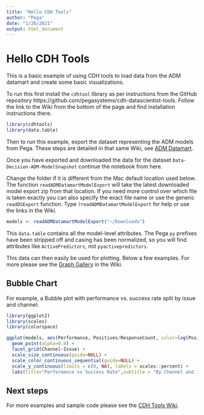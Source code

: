 ```yaml
---
title: "Hello CDH Tools"
author: "Pega"
date: "1/26/2021"
output: html_document
---
```


# Hello CDH Tools

This is a basic example of using CDH tools to load data from the ADM datamart
and create some basic visualizations.

To run this first install the `cdhtool` library as per instructions from the 
GitHub repository https://github.com/pegasystems/cdh-datascientist-tools. Follow
the link to the Wiki from the bottom of the page and find installation 
instructions there.

```r
library(cdhtools)
library(data.table)
```

Then to run this example, export the dataset representing the ADM models from
Pega. These steps are detailed in that same Wiki, see [ADM Datamart](https://github.com/pegasystems/cdh-datascientist-tools/wiki/CDH-Model-analysis-from-ADM-Datamart).

Once you have exported and downloaded the data for the dataset
`Data-Decision-ADM-ModelSnapshot` continue the notebook from here.

Change the folder if it is different from the Mac default location used 
below. The function `readADMDatamartModelExport` will take the latest 
downloaded model export zip from that location. If you need more control
over which file is taken exactly you can also specify the exact file name
or use the generic `readDSExport` function. Type `?readADMDatamartModelExport`
for help or use the links in the Wiki.

```r
models <- readADMDatamartModelExport("~/Downloads")
```

This `data.table` contains all the model-level attributes. The Pega `py`
prefixes have been stripped off and casing has been normalized, so you will
find attributes like `ActivePredictors`, not `pyactivepredictors`. 

This data can then easily be used for plotting. Below a few examples. For 
more please see the [Graph Gallery](https://github.com/pegasystems/cdh-datascientist-tools/wiki/CDH-Graph-Gallery) in the Wiki.

## Bubble Chart

For example, a Bubble plot with performance vs. success rate split by issue and channel:

```r
library(ggplot2)
library(scales)
library(colorspace)

ggplot(models, aes(Performance, Positives/ResponseCount, color=log(Positives), size=ResponseCount)) +
  geom_point(alpha=0.8) +
  facet_grid(Channel~Issue) +
  scale_size_continuous(guide=NULL) +
  scale_color_continuous_sequential(guide=NULL) +
  scale_y_continuous(limits = c(0, NA), labels = scales::percent) +
  labs(title="Performance vs Success Rate",subtitle = "By Channel and Issue", y="Success Rate")

```

## Next steps

For more examples and sample code please see the [CDH Tools Wiki](https://github.com/pegasystems/cdh-datascientist-tools/wiki).






